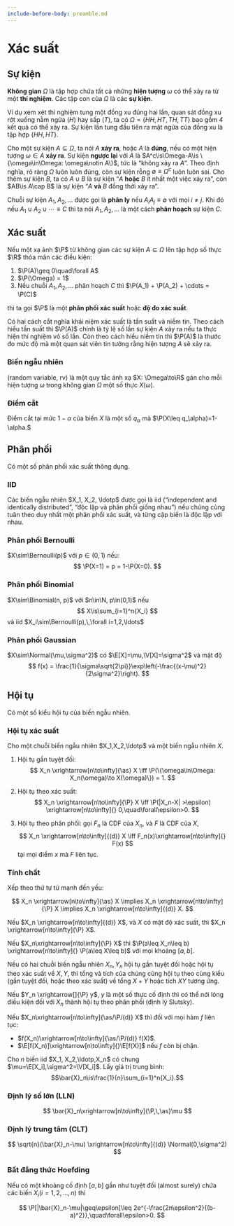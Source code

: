 ```yaml
---
include-before-body: preamble.md
---
```


# Xác suất

## Sự kiện

**Không gian** $\Omega$ là tập hợp chứa tất cả những
**hiện tượng** $\omega$ có thể xảy ra
từ một **thí nghiệm**.
Các tập con của $\Omega$ là các **sự kiện**.

Ví dụ xem xét thí nghiệm
tung một đồng xu đúng hai lần,
quan sát đồng xu rớt xuống nằm ngửa ($H$) hay sấp ($T$),
ta có $\Omega = \{HH, HT, TH, TT\}$ bao gồm 4 kết quả có thể xảy ra.
Sự kiện lần tung đầu tiên ra mặt ngửa của đồng xu là
tập hợp $\{HH, HT\}.$

Cho một sự kiện $A\subseteq\Omega$,
ta nói $A$ **xảy ra**, hoặc $A$ là **đúng**,
nếu có một hiện tượng $\omega\in A$ **xảy ra**.
Sự kiện **ngược lại** với $A$ là
$A^c\is\Omega-A\is \{\omega\in\Omega: \omega\notin A\}$,
tức là "không xảy ra $A$".
Theo định nghĩa, rõ ràng $\Omega$ luôn luôn đúng,
còn sự kiện rỗng $\emptyset\equiv\Omega^c$ luôn luôn sai.
Cho thêm sự kiện $B$, ta có
$A\cup B$ là sự kiện "$A$ **hoặc** $B$ ít nhất một việc xảy ra",
còn
$AB\is A\cap B$ là sự kiện "$A$ **và** $B$ đồng thời xảy ra".

Chuỗi sự kiện $A_1, A_2, \ldots$ được gọi là **phân ly**
nếu $A_i A_j\equiv\emptyset$ với mọi $i\neq j$.
Khi đó nếu $A_1\cup A_2\cup\cdots\equiv C$ thì ta nói $A_1, A_2, \ldots$ là một cách **phân hoạch** sự kiện $C$.

## Xác suất

Nếu một xạ ảnh
$\P$
từ không gian các sự kiện
$A\subseteq\Omega$ lên tập hợp số thực $\R$
thỏa mãn các điều kiện:

1. $\P(A)\geq 0\quad\forall A$
2. $\P(\Omega) = 1$
3. Nếu chuỗi $A_1, A_2, \ldots$ phân hoạch $C$ thì
$\P(A_1) + \P(A_2) + \cdots = \P(C)$

thì ta gọi $\P$ là một **phân phối xác suất** hoặc **độ đo xác suất**.

Có hai cách cắt nghĩa khái niệm xác suất là tần suất và niềm tin.
Theo cách hiểu tần suất thì $\P(A)$ chính là tỷ lệ số lần sự kiện $A$
xảy ra nếu ta thực hiện thí nghiệm vô số lần.
Còn theo cách hiểu niềm tin thì $\P(A)$ là thước đo mức độ mà một quan sát viên tin tưởng rằng hiện tượng $A$ sẽ xảy ra.

::: {#def-randvar}
### Biến ngẫu nhiên
(random variable, rv) là một quy tắc ánh xạ
$X: \Omega\to\R$
gán cho mỗi hiện tượng $\omega$ trong
không gian $\Omega$
một số thực $X(\omega)$.
:::

:::{#def-quantile}
### Điểm cắt
Điểm cắt tại mức $1-\alpha$ của biến $X$ là một số $q_\alpha$ mà $\P(X\leq q_\alpha)=1-\alpha.$
:::

## Phân phối

Có một số phân phối xác suất thông dụng.

::: {#def-iid}
### IID
Các biến ngẫu nhiên $X_1, X_2, \ldotp$ được gọi là
iid ("independent and identically distributed",
"độc lập và phân phối giống nhau")
nếu chúng cùng tuân theo duy nhất một phân phối xác suất,
và từng cặp biến là độc lập với nhau.
:::

::: {#def-bernoulli}
### Phân phối Bernoulli
$X\sim\Bernoulli(p)$
với $p\in(0,1)$
nếu:
$$
\P(X=1) = p = 1-\P(X=0).
$$
:::

::: {#def-binomial}
### Phân phối Binomial
$X\sim\Binomial(n, p)$
với $n\in\N, p\in(0,1)$
nếu
$$
X\is\sum_{i=1}^n{X_i}
$$
và iid $X_i\sim\Bernoulli(p),\,\forall i=1,2,\ldots$
:::


:::{#def-gaussian}
### Phân phối Gaussian
$X\sim\Normal(\mu,\sigma^2)$ có $\E[X]=\mu,\V[X]=\sigma^2$ và
mật độ
$$
f(x) = \frac{1}{\sigma\sqrt{2\pi}}\exp\left(-\frac{(x-\mu)^2}{2\sigma^2}\right).
$$
:::

## Hội tụ

Có một số kiểu hội tụ của biến ngẫu nhiên.

::: {#def-conv-proba}
### Hội tụ xác suất
Cho một chuỗi biến ngẫu nhiên $X_1,X_2,\ldotp$
và một biến ngẫu nhiên $X$.

1. Hội tụ gần tuyệt đối:
$$
X_n \xrightarrow[n\to\infty]{\as} X \iff
\P(\{\omega\in\Omega: X_n(\omega)\to X(\omega)\}) = 1.
$$

2. Hội tụ theo xác suất:
$$
X_n \xrightarrow[n\to\infty]{\P} X \iff
\P(|X_n-X| >\epsilon)
\xrightarrow[n\to\infty]{}
0,\quad\forall\epsilon>0.
$$

3. Hội tụ theo phân phối:
gọi $F_n$ là CDF của $X_n$, và $F$ là CDF của $X$,
$$
X_n \xrightarrow[n\to\infty]{(d)} X \iff
F_n(x)\xrightarrow[n\to\infty]{} F(x)
$$
tại mọi điểm $x$ mà $F$ liên tục.

:::

### Tính chất

Xếp theo thứ tự từ mạnh đến yếu:

$$
X_n \xrightarrow[n\to\infty]{\as} X \implies
X_n \xrightarrow[n\to\infty]{\P} X \implies
X_n \xrightarrow[n\to\infty]{(d)} X.
$$

Nếu
$X_n \xrightarrow[n\to\infty]{(d)} X$,
và
$X$ có mật độ xác suất, thì
$X_n \xrightarrow[n\to\infty]{\P} X$.

Nếu $X_n\xrightarrow[n\to\infty]{\P} X$ thì
$\P(a\leq X_n\leq b) \xrightarrow[n\to\infty]{} \P(a\leq X\leq b)$
với mọi khoảng $[a,b]$.

Nếu có hai chuỗi biến ngẫu nhiên $X_n, Y_n$
hội tụ gần tuyệt đối
hoặc hội tụ theo xác suất về $X, Y$,
thì tổng và tích của chúng
cũng hội tụ theo cùng kiểu (gần tuyệt đối, hoặc theo xác suất)
về tổng $X+Y$ hoặc tích $XY$ tương ứng.

Nếu $Y_n \xrightarrow[]{\P} y$, $y$ là một số thực cố định thì có thể
nới lỏng điều kiện đối với $X_n$ thành hội tụ theo phân phối (định lý Slutsky).

Nếu $X_n\xrightarrow[n\to\infty]{\as/\P/(d)} X$ thì
đối với mọi hàm $f$ liên tục:

- $f(X_n)\xrightarrow[n\to\infty]{\as/\P/(d)} f(X)$.
- $\E[f(X_n)]\xrightarrow[n\to\infty]{}\E[f(X)]$ nếu $f$ còn bị chặn.

Cho $n$ biến iid $X_1, X_2,\ldotp,X_n$ có chung
$\mu=\E[X_i],\sigma^2=\V[X_i]$.
Lấy giá trị trung bình:
$$\bar{X}_n\is\frac{1}{n}\sum_{i=1}^n{X_i}.$$

::: {#thm-lln}
### Định lý số lớn (LLN)
$$
\bar{X}_n\xrightarrow[n\to\infty]{\P,\,\as}\mu
$$
:::

::: {#thm-clt}
### Định lý trung tâm (CLT)
$$
\sqrt{n}(\bar{X}_n-\mu)
\xrightarrow[n\to\infty]{(d)}
\Normal(0,\sigma^2)
$$
:::

::: {#thm-hoeffding}
### Bất đẳng thức Hoefding
Nếu có một khoảng cố định $[a,b]$ gần như tuyệt đối (almost surely) chứa các biến $X_i (i=1,2,\ldots,n)$ thì

$$
\P[|\bar{X}_n-\mu|\geq\epsilon]\leq
2e^{-\frac{2n\epsilon^2}{(b-a)^2}},\quad\forall\epsilon>0.
$$

:::
